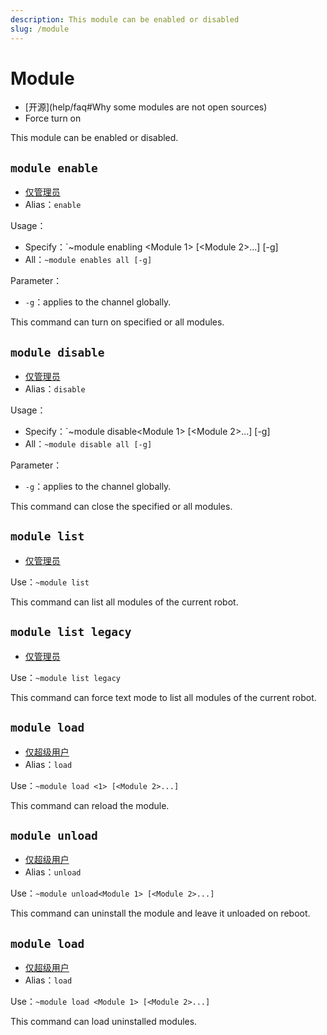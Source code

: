 ```yaml
---
description: This module can be enabled or disabled
slug: /module
---
```


# Module

-   [开源]\(help/faq#Why some modules are not open sources)
-   Force turn on

This module can be enabled or disabled.

## `module enable`

-   [仅管理员](permissions)
-   Alias：`enable`

Usage：

-   Specify：\`~module enabling \<Module 1> [<Module 2>...] [-g]
-   All：`~module enables all [-g]`

Parameter：

-   `-g`：applies to the channel globally.

This command can turn on specified or all modules.

## `module disable`

-   [仅管理员](permissions)
-   Alias：`disable`

Usage：

-   Specify：\`~module disable\<Module 1> [<Module 2>...] [-g]
-   All：`~module disable all [-g]`

Parameter：

-   `-g`：applies to the channel globally.

This command can close the specified or all modules.

## `module list`

-   [仅管理员](permissions)

Use：`~module list`

This command can list all modules of the current robot.

## `module list legacy`

-   [仅管理员](permissions)

Use：`~module list legacy`

This command can force text mode to list all modules of the current robot.

## `module load`

-   [仅超级用户](permissions)
-   Alias：`load`

Use：`~module load <1> [<Module 2>...]`

This command can reload the module.

## `module unload`

-   [仅超级用户](permissions)
-   Alias：`unload`

Use：`~module unload<Module 1> [<Module 2>...]`

This command can uninstall the module and leave it unloaded on reboot.

## `module load`

-   [仅超级用户](permissions)
-   Alias：`load`

Use：`~module load <Module 1> [<Module 2>...]`

This command can load uninstalled modules.
